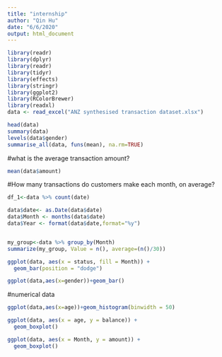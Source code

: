```yaml
---
title: "internship"
author: "Qin Hu"
date: "6/6/2020"
output: html_document
---
```


```r
library(readr)
library(dplyr)
library(readr)
library(tidyr)
library(effects)
library(stringr)
library(ggplot2)
library(RColorBrewer)
library(readxl)
data <- read_excel("ANZ synthesised transaction dataset.xlsx")
```

```r
head(data)
summary(data)
levels(data$gender)
summarise_all(data, funs(mean), na.rm=TRUE)
```
#what is the average transaction amount?
```r
mean(data$amount)
```

#How many transactions do customers make each month, on average?
```r
df_1<-data %>% count(date)

data$date<- as.Date(data$date)
data$Month <- months(data$date)
data$Year <- format(data$date,format="%y")


my_group<-data %>% group_by(Month) 
summarize(my_group, Value = n(), average=(n()/30))

ggplot(data, aes(x = status, fill = Month)) + 
  geom_bar(position = "dodge")

ggplot(data,aes(x=gender))+geom_bar()

```
#numerical data
```r
ggplot(data,aes(x=age))+geom_histogram(binwidth = 50)

ggplot(data, aes(x = age, y = balance)) + 
  geom_boxplot()

ggplot(data, aes(x = Month, y = amount)) +
  geom_boxplot()


```

